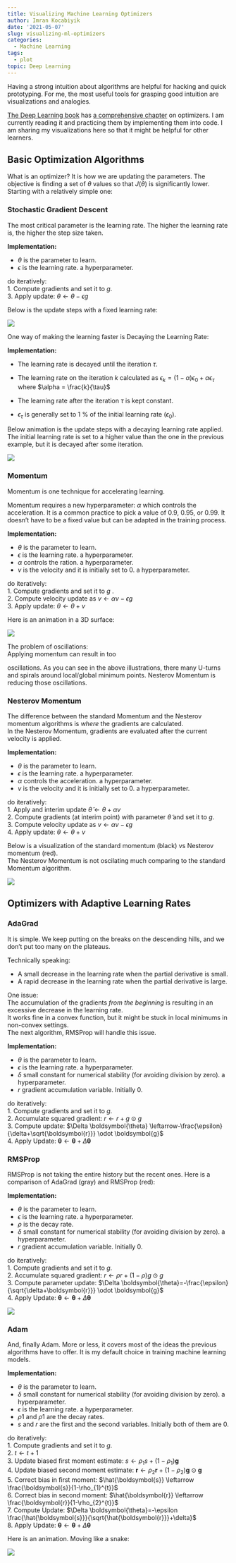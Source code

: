 ```yaml
---
title: Visualizing Machine Learning Optimizers
author: Imran Kocabiyik
date: '2021-05-07'
slug: visualizing-ml-optimizers
categories:
  - Machine Learning
tags:
  - plot
topic: Deep Learning
---
```



Having a strong intuition about algorithms are helpful for hacking and quick prototyping. For me, the most useful tools for grasping good intuition are visualizations and analogies.  

[The Deep Learning book](https://www.deeplearningbook.org/) has [a comprehensive chapter](https://www.deeplearningbook.org/contents/optimization.html) on optimizers. I am currently reading it and practicing them by implementing them into code. I am sharing my visualizations here so that it might be helpful for other learners.  

## Basic Optimization Algorithms  

What is an optimizer? It is how we are updating the parameters. The objective is finding a set of $\theta$ values so that $J(\theta)$ is significantly lower. Starting with a relatively simple one:  

### Stochastic Gradient Descent  

The most critical parameter is the learning rate. The higher the learning rate is, the higher the step size taken.  

**Implementation:**  

- $\theta$ is the parameter to learn.  
- $\epsilon$ is the learning rate. a hyperparameter.  

do iteratively:  
1. Compute gradients and set it to $g$.  
3. Apply update: $\theta \leftarrow \theta - \epsilon g$  

Below is the update steps with a fixed learning rate:  

![](images/sgd.gif)

One way of making the learning faster is Decaying the Learning Rate:  

**Implementation:**  

- The learning rate is decayed until the iteration $\tau$.  

- The learning rate on the iteration $k$ calculated as $\epsilon_k=(1-\alpha)\epsilon_0+\alpha \epsilon_{\tau}$ where $\alpha = \frac{k}{\tau}$  

- The learning rate after the iteration $\tau$ is kept constant.  
- $\epsilon_{\tau}$ is generally set to 1 % of the initial learning rate ($\epsilon_0$).  

Below animation is the update steps with a decaying learning rate applied.  The initial learning rate is set to a higher value than the one in the previous example, but it is decayed after some iteration.  

![](images/sgd-with-lr-decay.gif)

### Momentum  

Momentum is one technique for accelerating learning.  

Momentum requires a new hyperparameter: $\alpha$ which controls the acceleration. It is a common practice to pick a value of 0.9, 0.95, or 0.99. It doesn't have to be a fixed value but can be adapted in the training process.  

**Implementation:**  

- $\theta$ is the parameter to learn.  
- $\epsilon$ is the learning rate. a hyperparameter.  
- $\alpha$ controls the 
ration. a hyperparameter.  
- $v$ is the velocity and it is initially set to 0. a hyperparameter.  

do iteratively:  
1. Compute gradients and set it to $g$ .  
2. Compute velocity update as $v \leftarrow \alpha v − \epsilon g$  
3. Apply update: $\theta \leftarrow \theta + v$  

Here is an animation in a 3D surface:  

![](images/sgd-with-momentum.gif)


The problem of oscillations:  
Applying momentum can result in too 



oscillations. As you can see in the above illustrations, there many U-turns and spirals around local/global minimum points. Nesterov Momentum is reducing those oscillations.  

### Nesterov Momentum  

The difference between the standard Momentum and the Nesterov momentum algorithms is _where_ the gradients are calculated.  
In the Nesterov Momentum, gradients are evaluated after the current velocity is applied.  

**Implementation:**  

- $\theta$ is the parameter to learn.  
- $\epsilon$ is the learning rate. a hyperparameter.  
- $\alpha$ controls the acceleration. a hyperparameter.  
- $v$ is the velocity and it is initially set to 0. a hyperparameter.  

do iteratively:  
1. Apply and interim update $\tilde{\theta} \leftarrow \theta + \alpha v$  
2. Compute gradients (at interim point) with parameter $\tilde{\theta}$ and set it to $g$.  
3. Compute velocity update as $v \leftarrow \alpha v − \epsilon g$  
4. Apply update: $\theta \leftarrow \theta + v$  

Below is a visualization of the standard momentum (black) vs Nesterov momentum (red).  
The Nesterov Momentum is not oscilating much comparing to the standard Momentum algorithm.  

![](images/momentum-vs-nesterov-momentum.gif) 

## Optimizers with Adaptive Learning Rates  

### AdaGrad  

It is simple. We keep putting on the breaks on the descending hills, and we don't put too many on the plateaus.  

Technically speaking:  

- A small decrease in the learning rate when the partial derivative is small.  
- A rapid decrease in the learning rate when the partial derivative is large.  

One issue:  
The accumulation of the gradients _from the beginning_ is resulting in an excessive decrease in the learning rate.  
It works fine in a convex function, but it might be stuck in local minimums in non-convex settings.  
The next algorithm, RMSProp will handle this issue.  

**Implementation:**

- $\theta$ is the parameter to learn.  
- $\epsilon$ is the learning rate. a hyperparameter.  
- $\delta$ small constant for numerical stability (for avoiding division by zero). a hyperparameter.  
- $r$ gradient accumulation variable. Initially 0.  

do iteratively:  
1. Compute gradients and set it to $g$.  
2. Accumulate squared gradient: $r \leftarrow r + g \odot g$  
3. Compute update: $\Delta \boldsymbol{\theta} \leftarrow-\frac{\epsilon}{\delta+\sqrt{\boldsymbol{r}}} \odot \boldsymbol{g}$  
4. Apply Update: $\boldsymbol{\theta} \leftarrow \boldsymbol{\theta}+\Delta \boldsymbol{\theta}$  


### RMSProp

RMSProp is not taking the entire history but the recent ones. Here is a comparison of AdaGrad (gray) and RMSProp (red):  

**Implementation:**

- $\theta$ is the parameter to learn.  
- $\epsilon$ is the learning rate. a hyperparameter.  
- $\rho$ is the decay rate.  
- $\delta$ small constant for numerical stability (for avoiding division by zero). a hyperparameter.  
- $r$ gradient accumulation variable. Initially 0.  

do iteratively:  
1. Compute gradients and set it to $g$.  
2. Accumulate squared gradient: $r \leftarrow \rho r+(1-\rho) g \odot g$  
3. Compute parameter update: $\Delta \boldsymbol{\theta}=-\frac{\epsilon}{\sqrt{\delta+\boldsymbol{r}}} \odot \boldsymbol{g}$  
4. Apply Update: $\boldsymbol{\theta} \leftarrow \boldsymbol{\theta}+\Delta \boldsymbol{\theta}$  

![](images/adagrad-vs-rmsprop.gif) 

### Adam  

And, finally Adam. More or less, it covers most of the ideas the previous algorithms have to offer. It is my default choice in training machine learning models.    

**Implementation:**  

- $\theta$ is the parameter to learn.  
- $\delta$ small constant for numerical stability (for avoiding division by zero). a hyperparameter.  
- $\epsilon$ is the learning rate. a hyperparameter.  
- $\rho1$ and $\rho1$ are the decay rates.  
- $s$ and $r$ are the first and the second variables. Initially both of them are 0.  

do iteratively:  
1. Compute gradients and set it to $g$.  
2. $t \leftarrow t+1$  
3. Update biased ﬁrst moment estimate: $s \leftarrow \rho_{1} s+\left(1-\rho_{1}\right) \boldsymbol{g}$  
4. Update biased second moment estimate: $\boldsymbol{r} \leftarrow \rho_{2} \boldsymbol{r}+\left(1-\rho_{2}\right) \boldsymbol{g} \odot \boldsymbol{g}$  
5. Correct bias in ﬁrst moment: $\hat{\boldsymbol{s}} \leftarrow \frac{\boldsymbol{s}}{1-\rho_{1}^{t}}$  
6. Correct bias in second moment: $\hat{\boldsymbol{r}} \leftarrow \frac{\boldsymbol{r}}{1-\rho_{2}^{t}}$  
7. Compute Update: $\Delta \boldsymbol{\theta}=-\epsilon \frac{\hat{\boldsymbol{s}}}{\sqrt{\hat{\boldsymbol{r}}}+\delta}$  
8. Apply Update: $\boldsymbol{\theta} \leftarrow \boldsymbol{\theta}+\Delta \boldsymbol{\theta}$  

Here is an animation. Moving like a snake:  

![](images/adam.gif)